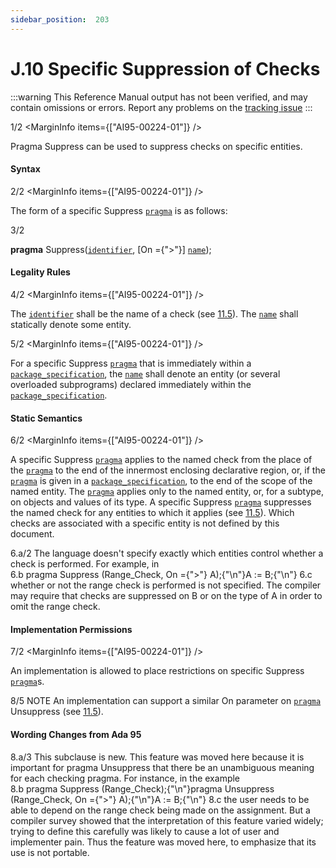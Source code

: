 ```yaml
---
sidebar_position:  203
---
```


# J.10 Specific Suppression of Checks

:::warning
This Reference Manual output has not been verified,
and may contain omissions or errors.
Report any problems on the [tracking issue](https://github.com/ada-lang-io/ada-lang-io/issues/20)
:::


<MarginText>1/2</MarginText>
<MarginInfo items={["AI95-00224-01"]} />
<p>Pragma Suppress can be used to suppress checks on specific entities. <br /></p>


#### Syntax

<MarginText>2/2</MarginText>
<MarginInfo items={["AI95-00224-01"]} />
<p class="Indented2">The form of a specific Suppress <code><a href="../AA-2/AA-2.8#S0019">pragma</a></code> is as follows: <br /></p>

<MarginText>3/2</MarginText>
<p class="Indented2">  <strong>pragma</strong> Suppress(<code><a href="../AA-2/AA-2.3#S0002">identifier</a></code>, [On ={">"}] <code><a href="../AA-4/AA-4.1#S0091">name</a></code>); <br /></p>


#### Legality Rules

<MarginText>4/2</MarginText>
<MarginInfo items={["AI95-00224-01"]} />
<p>The <code><a href="../AA-2/AA-2.3#S0002">identifier</a></code> shall be the name of a check (see <a href="../AA-11/AA-11.5">11.5</a>). The <code><a href="../AA-4/AA-4.1#S0091">name</a></code> shall statically denote some entity.<br /></p>

<MarginText>5/2</MarginText>
<MarginInfo items={["AI95-00224-01"]} />
<p>For a specific Suppress <code><a href="../AA-2/AA-2.8#S0019">pragma</a></code> that is immediately within a <code><a href="../AA-7/AA-7.1#S0230">package_specification</a></code>, the <code><a href="../AA-4/AA-4.1#S0091">name</a></code> shall denote an entity (or several overloaded subprograms) declared immediately within the <code><a href="../AA-7/AA-7.1#S0230">package_specification</a></code>. <br /></p>


#### Static Semantics

<MarginText>6/2</MarginText>
<MarginInfo items={["AI95-00224-01"]} />
<p>A specific Suppress <code><a href="../AA-2/AA-2.8#S0019">pragma</a></code> applies to the named check from the place of the <code><a href="../AA-2/AA-2.8#S0019">pragma</a></code> to the end of the innermost enclosing declarative region, or, if the <code><a href="../AA-2/AA-2.8#S0019">pragma</a></code> is given in a <code><a href="../AA-7/AA-7.1#S0230">package_specification</a></code>, to the end of the scope of the named entity. The <code><a href="../AA-2/AA-2.8#S0019">pragma</a></code> applies only to the named entity, or, for a subtype, on objects and values of its type. A specific Suppress <code><a href="../AA-2/AA-2.8#S0019">pragma</a></code> suppresses the named check for any entities to which it applies (see <a href="../AA-11/AA-11.5">11.5</a>). Which checks are associated with a specific entity is not defined by this document.<br /></p>

<AnnotatedOnly>
<MarginText>6.a/2</MarginText>
<Admonition type="aarm" aarm="discussion">
<strong></strong>The language doesn't specify exactly which entities control whether a check is performed. For example, in <br /></Admonition>
</AnnotatedOnly>

<AnnotatedOnly>
<MarginText>6.b</MarginText>
<CodeBlock language="ada">
pragma Suppress (Range_Check, On ={">"} A);{"\n"}A := B;{"\n"}

</CodeBlock>
</AnnotatedOnly>
<AnnotatedOnly>
<MarginText>6.c</MarginText>
<Admonition type="aarm" aarm="note">
whether or not the range check is performed is not specified. The compiler may require that checks are suppressed on B or on the type of A in order to omit the range check. <br /></Admonition>
</AnnotatedOnly>


#### Implementation Permissions

<MarginText>7/2</MarginText>
<MarginInfo items={["AI95-00224-01"]} />
<p>An implementation is allowed to place restrictions on specific Suppress <code><a href="../AA-2/AA-2.8#S0019">pragma</a></code>s. <br /></p>

<AnnotatedOnly>
<MarginText>8/5</MarginText>
<MarginInfo items={["AI95-00224-01", "AI12-0440-1"]} />
<Admonition type="aarm" aarm="note">
NOTE   An implementation can support a similar On parameter on <code><a href="../AA-2/AA-2.8#S0019">pragma</a></code> Unsuppress (see <a href="../AA-11/AA-11.5">11.5</a>). <br /></Admonition>
</AnnotatedOnly>

<AnnotatedOnly>

#### Wording Changes from Ada 95

</AnnotatedOnly>
<AnnotatedOnly>
<MarginText>8.a/3</MarginText>
<MarginInfo items={["AI95-00224-01", "AI05-0299-1"]} />
<Admonition type="aarm" aarm="note">
This subclause is new. This feature was moved here because it is important for pragma Unsuppress that there be an unambiguous meaning for each checking pragma. For instance, in the example <br /></Admonition>
</AnnotatedOnly>

<AnnotatedOnly>
<MarginText>8.b</MarginText>
<CodeBlock language="ada">
pragma Suppress (Range_Check);{"\n"}pragma Unsuppress (Range_Check, On ={">"} A);{"\n"}A := B;{"\n"}

</CodeBlock>
</AnnotatedOnly>
<AnnotatedOnly>
<MarginText>8.c</MarginText>
<Admonition type="aarm" aarm="note">
the user needs to be able to depend on the range check being made on the assignment. But a compiler survey showed that the interpretation of this feature varied widely; trying to define this carefully was likely to cause a lot of user and implementer pain. Thus the feature was moved here, to emphasize that its use is not portable. <br /></Admonition>
</AnnotatedOnly>

